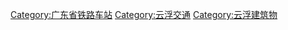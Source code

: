 [[Category:广东省铁路车站|Category:广东省铁路车站]]
[[Category:云浮交通|Category:云浮交通]]
[[Category:云浮建筑物|Category:云浮建筑物]]